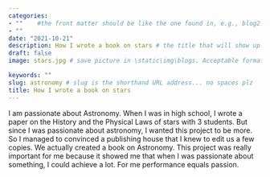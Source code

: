 ```yaml
---
categories:  
- ""    #the front matter should be like the one found in, e.g., blog2.md. It cannot be like the normal Rmd we used
- ""
date: "2021-10-21"
description: How I wrote a book on stars # the title that will show up once someone gets to this page
draft: false
image: stars.jpg # save picture in \static\img\blogs. Acceptable formats= jpg, jpeg, or png . Your iPhone pics wont work

keywords: ""
slug: astronomy # slug is the shorthand URL address... no spaces plz
title: How I wrote a book on stars 
---
```


I am passionate about Astronomy. When I was in high school, I wrote a paper on the History and the Physical Laws of stars with 3 students. But since I was passionate about astronomy, I wanted this project to be more. So I managed to convinced a publishing house that I knew to edit us a few copies. We actually created a book on Astronomy. This project was really important for me because it showed me that when I was passionate about something, I could achieve a lot. For me performance equals passion.